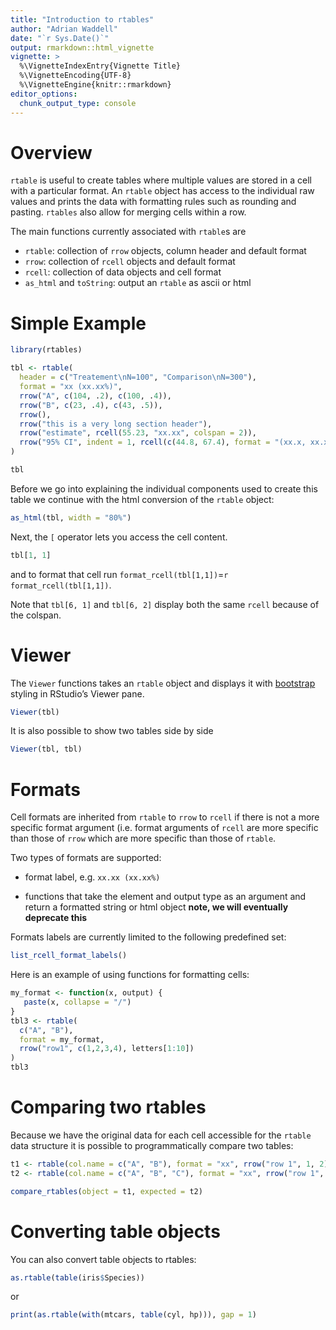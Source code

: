 ```yaml
---
title: "Introduction to rtables"
author: "Adrian Waddell"
date: "`r Sys.Date()`"
output: rmarkdown::html_vignette
vignette: >
  %\VignetteIndexEntry{Vignette Title}
  %\VignetteEncoding{UTF-8}
  %\VignetteEngine{knitr::rmarkdown}
editor_options: 
  chunk_output_type: console
---
```


# Overview

`rtable` is useful to create tables where multiple values are stored in a cell 
with a particular format. An `rtable` object has access to the individual raw 
values and prints the data with formatting rules such as rounding and pasting.
`rtables` also allow for merging cells within a row.

The main functions currently associated with `rtable`s are

* `rtable`: collection of `rrow` objects, column header and default format
* `rrow`: collection of `rcell` objects and default format
* `rcell`: collection of data objects and cell format
* `as_html` and `toString`: output an `rtable` as ascii or html

# Simple Example


```r
library(rtables)
```
```r
tbl <- rtable(
  header = c("Treatement\nN=100", "Comparison\nN=300"),
  format = "xx (xx.xx%)",
  rrow("A", c(104, .2), c(100, .4)),
  rrow("B", c(23, .4), c(43, .5)),
  rrow(),
  rrow("this is a very long section header"),
  rrow("estimate", rcell(55.23, "xx.xx", colspan = 2)),
  rrow("95% CI", indent = 1, rcell(c(44.8, 67.4), format = "(xx.x, xx.x)", colspan = 2))
)

tbl  
```


Before we go into explaining the individual components used to create this table
we continue with the html conversion of the `rtable` object:


```r
as_html(tbl, width = "80%")
```

Next, the `[` operator lets you access the cell content.

```r
tbl[1, 1]
```

and to format that cell run `format_rcell(tbl[1,1])`=`r format_rcell(tbl[1,1])`.

Note that `tbl[6, 1]` and `tbl[6, 2]` display both the same `rcell` because of
the colspan.

# Viewer

The `Viewer` functions takes an `rtable` object and displays it with
[bootstrap](https://getbootstrap.com/) styling in RStudio's Viewer pane.

```r
Viewer(tbl)
```

It is also possible to show two tables side by side

```r
Viewer(tbl, tbl)
```


# Formats

Cell formats are inherited from `rtable` to `rrow` to `rcell` if there is not a
more specific format argument (i.e. format arguments of `rcell` are more
specific than those of `rrow` which are more specific than those of `rtable`.

Two types of formats are supported:

* format label, e.g. `xx.xx (xx.xx%)`

* functions that take the element and output type as an argument and return a 
formatted string or html object **note, we will eventually deprecate this**

Formats labels are currently limited to the following predefined set:

```r
list_rcell_format_labels()
```

Here is an example of using functions for formatting cells:

```r
my_format <- function(x, output) {
   paste(x, collapse = "/")
}
tbl3 <- rtable(
  c("A", "B"),
  format = my_format,
  rrow("row1", c(1,2,3,4), letters[1:10])
)
tbl3
```



# Comparing two rtables

Because we have the original data for each cell accessible for the `rtable` data
structure it is possible to programmatically compare two tables:

```r
t1 <- rtable(col.name = c("A", "B"), format = "xx", rrow("row 1", 1, 2))
t2 <- rtable(col.name = c("A", "B", "C"), format = "xx", rrow("row 1", 1, 2, 3))

compare_rtables(object = t1, expected = t2) 
```



# Converting table objects

You can also convert table objects to rtables:

```r
as.rtable(table(iris$Species))
```

or 

```r
print(as.rtable(with(mtcars, table(cyl, hp))), gap = 1)
```
